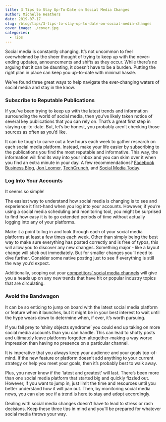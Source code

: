 ```yaml
---
title: 3 Tips to Stay Up-To-Date on Social Media Changes
author: Michelle Heathers
date: 2019-07-17
slug: /blog/tips/3-tips-to-stay-up-to-date-on-social-media-changes
cover_image: ./cover.jpg
categories:
  - Tips
---
```


Social media is constantly changing. It’s not uncommon to feel overwhelmed by the sheer thought of trying to keep up with the never-ending updates, announcements and shifts as they occur. While there’s no arguing that it can be daunting, it doesn’t have to be a burden. Putting the right plan in place can keep you up-to-date with minimal hassle.

We’ve found three great ways to help navigate the ever-changing waters of social media and stay in the know.

### Subscribe to Reputable Publications

If you’ve been trying to keep up with the latest trends and information surrounding the world of social media, then you’ve likely taken notice of several key publications that you can rely on. That’s a great first step in staying up-to-date. But, let’s be honest, you probably aren’t checking those sources as often as you’d like.

It can be tough to carve out a few hours each week to gather research on each social media platform. Instead, make your life easier by subscribing to the publications you find the most reputable and informative. This way, the information will find its way into your inbox and you can skim over it when you find an extra minute in your day. A few recommendations? [Facebook Business Blog][1], [Jon Loomer][2], [TechCrunch][3], and [Social Media Today][4].

### Log Into Your Accounts

It seems so simple!

The easiest way to understand how social media is changing is to see and experience it first-hand when you log into your accounts. However, if you’re using a social media scheduling and monitoring tool, you might be surprised to find how easy it is to go extended periods of time without actually logging into any of your platforms.

Make it a point to log in and look through each of your social media platforms at least a few times each week. Other than simply being the best way to make sure everything has posted correctly and is free of typos, this will allow you to discover any new changes. Something major - like a layout change will stick out immediately. But for smaller changes you’ll need to dive further. Consider some native posting just to see if everything is still the way you’d expect.

Additionally, scoping out your [competitors’ social media channels][5] will give you a heads up on any new trends that have hit or popular industry topics that are circulating.

### Avoid the Bandwagon

It can be so enticing to jump on board with the latest social media platform or feature when it launches, but it might be in your best interest to wait until the hype wears down to determine when, if ever, it’s worth pursuing.

If you fall prey to ‘shiny objects syndrome’ you could end up taking on more social media accounts than you can handle. This can lead to shotty posts and ultimately leave platforms forgotten altogether-making a way worse impression than having no presence on a particular channel.

It is imperative that you always keep your audience and your goals top-of-mind. If the new feature or platform doesn’t add anything to your current strategy or help you meet your goals, then it’s probably best to walk away.

Plus, you never know if the ‘latest and greatest’ will last. There’s been more than one social media platform that started big and quickly fizzled out. However, if you want to jump in, just limit the time and resources until you better understand how it will pan out. Then, by monitoring social media news, you can also see if a [trend is here to stay][6] and adopt accordingly.

Dealing with social media changes doesn’t have to lead to stress or rash decisions. Keep these three tips in mind and you’ll be prepared for whatever social media throws your way.

[1]: https://www.facebook.com/business/news
[2]: https://www.jonloomer.com/
[3]: https://techcrunch.com/
[4]: https://www.socialmediatoday.com/
[5]: http://localhost/brandglue/old-website/blog/tips/4-of-the-biggest-social-media-monitoring-mistakes
[6]: http://localhost/brandglue/old-website/blog/tips/5-ways-digital-marketers-tap-power-social-video

